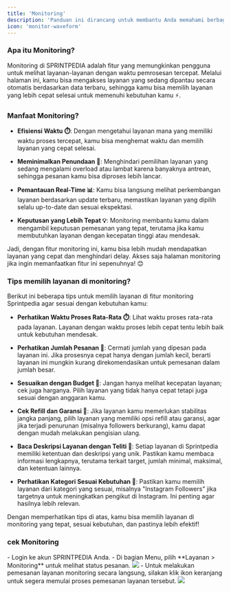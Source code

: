 ```yaml
---
title: 'Monitoring'
description: 'Panduan ini dirancang untuk membantu Anda memahami berbagai layanan pemesanan di platform SPRINTPEDIA, memungkinkan Anda memilih layanan yang paling sesuai dengan kebutuhan Anda secara lebih efektif.'
icon: 'monitor-waveform'
---
```


### Apa itu Monitoring?
Monitoring di <Tooltip tip="SMM Panel Indonesia">SPRINTPEDIA</Tooltip> adalah fitur yang memungkinkan pengguna untuk melihat layanan-layanan dengan waktu pemrosesan tercepat. Melalui halaman ini, kamu bisa mengakses layanan yang sedang dipantau secara otomatis berdasarkan data terbaru, sehingga kamu bisa memilih layanan yang lebih cepat selesai untuk memenuhi kebutuhan kamu ⚡.

### Manfaat Monitoring?
- **Efisiensi Waktu ⏱️**: Dengan mengetahui layanan mana yang memiliki waktu proses tercepat, kamu bisa menghemat waktu dan memilih layanan yang cepat selesai.

- **Meminimalkan Penundaan 🚀**: Menghindari pemilihan layanan yang sedang mengalami overload atau lambat karena banyaknya antrean, sehingga pesanan kamu bisa diproses lebih lancar.

- **Pemantauan Real-Time 📊**: Kamu bisa langsung melihat perkembangan layanan berdasarkan update terbaru, memastikan layanan yang dipilih selalu up-to-date dan sesuai ekspektasi.

- **Keputusan yang Lebih Tepat 💡**: Monitoring membantu kamu dalam mengambil keputusan pemesanan yang tepat, terutama jika kamu membutuhkan layanan dengan kecepatan tinggi atau mendesak.

Jadi, dengan fitur monitoring ini, kamu bisa lebih mudah mendapatkan layanan yang cepat dan menghindari delay. Akses saja halaman monitoring jika ingin memanfaatkan fitur ini sepenuhnya! 😊

### Tips memilih layanan di monitoring? 
Berikut ini beberapa tips untuk memilih layanan di fitur monitoring Sprintpedia agar sesuai dengan kebutuhan kamu:

- **Perhatikan Waktu Proses Rata-Rata ⏱️**: Lihat waktu proses rata-rata pada layanan. Layanan dengan waktu proses lebih cepat tentu lebih baik untuk kebutuhan mendesak.

- **Perhatikan Jumlah Pesanan 🔢**: Cermati jumlah yang dipesan pada layanan ini. Jika prosesnya cepat hanya dengan jumlah kecil, berarti layanan ini mungkin kurang direkomendasikan untuk pemesanan dalam jumlah besar.

- **Sesuaikan dengan Budget 💸**: Jangan hanya melihat kecepatan layanan; cek juga harganya. Pilih layanan yang tidak hanya cepat tetapi juga sesuai dengan anggaran kamu.

- **Cek Refill dan Garansi 🔄**: Jika layanan kamu memerlukan stabilitas jangka panjang, pilih layanan yang memiliki opsi refill atau garansi, agar jika terjadi penurunan (misalnya followers berkurang), kamu dapat dengan mudah melakukan pengisian ulang.

- **Baca Deskripsi Layanan dengan Teliti 📝**: Setiap layanan di Sprintpedia memiliki ketentuan dan deskripsi yang unik. Pastikan kamu membaca informasi lengkapnya, terutama terkait target, jumlah minimal, maksimal, dan ketentuan lainnya.

- **Perhatikan Kategori Sesuai Kebutuhan 🎯**: Pastikan kamu memilih layanan dari kategori yang sesuai, misalnya "Instagram Followers" jika targetnya untuk meningkatkan pengikut di Instagram. Ini penting agar hasilnya lebih relevan.

Dengan memperhatikan tips di atas, kamu bisa memilih layanan di monitoring yang tepat, sesuai kebutuhan, dan pastinya lebih efektif!

### cek Monitoring
<Steps>
  <Step title="Cek Monitoring">
    - Login ke akun <Tooltip tip="SMM Panel Indonesia">SPRINTPEDIA</Tooltip> Anda.
    - Di bagian Menu, pilih **Layanan > Monitoring** untuk melihat status pesanan.
    <Frame>
    <img src="/images/menu-layanan-monitoring.png"/>
    </Frame>
  </Step>
  <Step title="Pesan Layanan Monitoring">
    - Untuk melakukan pemesanan layanan monitoring secara langsung, silakan klik ikon keranjang untuk segera memulai proses pemesanan layanan tersebut.
    <Frame>
    <img src="/images/order-layanan-monitoring.png"/>
    </Frame>
  </Step>
</Steps>
